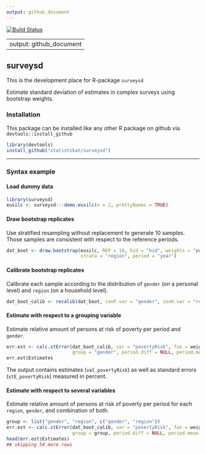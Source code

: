 ```yaml
---
output: github_document
---
```

[![Build Status](https://travis-ci.org/statistikat/surveysd.svg?branch=master)](https://travis-ci.org/statistikat/surveysd)
<!--[![Coverage Status](https://coveralls.io/repos/github/statistikat/surveysd/badge.svg?branch=master)](https://coveralls.io/github/statistikat/surveysd?branch=master)-->
<!--[![CRAN](http://www.r-pkg.org/badges/version/surveysd)](https://CRAN.R-project.org/package=surveysd)-->
<!--[![Downloads](http://cranlogs.r-pkg.org/badges/surveysd)](https://CRAN.R-project.org/package=surveysd)-->
<!--[![Mentioned in Awesome Official Statistics ](https://awesome.re/mentioned-badge.svg)](http://www.awesomeofficialstatistics.org)-->

---
output: github_document
---

## surveysd

This is the development place for R-package `surveysd`

Estimate standard deviation of estimates in complex surveys using bootstrap weights.

### Installation

This package can be installed like any other R package on github via `devtools::install_github`

```r
library(devtools)
install_github("statistikat/surveysd")
```
______________________________________

### Syntax example

#### Load dummy data

```r
library(surveysd)
eusilc <- surveysd:::demo.eusilc(n = 2, prettyNames = TRUE)
``` 

#### Draw bootstrap replicates

Use stratified resampling without replacement to generate 10 samples. Those samples are
consistent with respect to the reference periods.

```r
dat_boot <- draw.bootstrap(eusilc, REP = 10, hid = "hid", weights = "pWeight", 
                           strata = "region", period = "year")
```
   
#### Calibrate bootstrap replicates

Calibrate each sample according to the distribution of `gender` (on a personal level) and `region` 
(on a household level). 

```r
dat_boot_calib <- recalib(dat_boot, conP.var = "gender", conH.var = "region")
```

#### Estimate with respect to a grouping variable

Estimate relative amount of persons at risk of poverty per period and `gender`.

```r
err.est <- calc.stError(dat_boot_calib, var = "povertyRisk", fun = weightedRatio,
                        group = "gender", period.diff = NULL, period.mean = NULL)
err.est$Estimates
```

The output contains estimates (`val_povertyRisk`) as well as standard errors (`stE_povertyRisk`)
measured in percent.

#### Estimate with respect to several variables

Estimate relative amount of persons at risk of poverty per period for each `region`, 
`gender`, and combination of both.

```r
group <- list("gender", "region", c("gender", "region"))
err.est <- calc.stError(dat_boot_calib, var = "povertyRisk", fun = weightedRatio,
                        group = group, period.diff = NULL, period.mean = NULL)
head(err.est$Estimates)
## skipping 54 more rows
```
